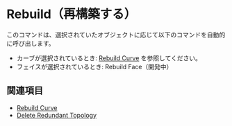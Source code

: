 
# Rebuild（再構築する）

<Reference shortcut="" command="Rebuild" button="Right of Command Bar" />

このコマンドは、選択されていたオブジェクトに応じて以下のコマンドを自動的に呼び出します。
  - カーブが選択されているとき: [Rebuild Curve](./rebuild-curve) を参照してください。
  - フェイスが選択されているとき: Rebuild Face（開発中）

## 関連項目
- [Rebuild Curve](./rebuild-curve)
- [Delete Redundant Topology](./delete-redundant-topology)







